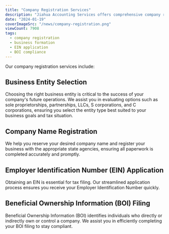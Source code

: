 ```yaml
---
title: "Company Registration Services"
description: "Jiahua Accounting Services offers comprehensive company registration solutions, including business entity selection, company name registration, Employer Identification Number (EIN) application, and Beneficial Ownership Information (BOI) filing to ensure a seamless and compliant business startup process."
date: "2024-01-19"
coverImageSrc: "/news/company-registration.png"
viewCount: 7908
tags:
  - company registration
  - business formation
  - EIN application
  - BOI compliance
---
```


Our company registration services include:

## Business Entity Selection

Choosing the right business entity is critical to the success of your company's future operations. We assist you in evaluating options such as sole proprietorships, partnerships, LLCs, S corporations, and C corporations, ensuring you select the entity type best suited to your business goals and tax situation.

## Company Name Registration

We help you reserve your desired company name and register your business with the appropriate state agencies, ensuring all paperwork is completed accurately and promptly.

## Employer Identification Number (EIN) Application

Obtaining an EIN is essential for tax filing. Our streamlined application process ensures you receive your Employer Identification Number quickly.

## Beneficial Ownership Information (BOI) Filing

Beneficial Ownership Information (BOI) identifies individuals who directly or indirectly own or control a company. We assist you in efficiently completing your BOI filing to stay compliant.